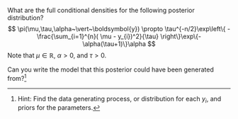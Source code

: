 What are the full conditional densities for the following posterior distribution?
$$
\pi(\mu,\tau,\alpha~\vert~\boldsymbol{y}) \propto \tau^{-n/2}\exp\left\{ - \frac{\sum_{i=1}^{n}( \mu - y_{i})^2}{\tau} \right\}\exp\{-\alpha(\tau+1)\}\alpha
$$
Note that $\mu \in \mathbb{R}$, $\alpha > 0$, and $\tau > 0$.

Can you write the model that this posterior could have been generated from?^[Hint: Find the data generating process, or distribution for each $y_{i}$, and priors for the parameters.]